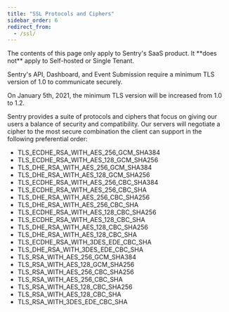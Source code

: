 ```yaml
---
title: "SSL Protocols and Ciphers"
sidebar_order: 6
redirect_from:
  - /ssl/
---
```


<Alert title="Note" level="warning">
  The contents of this page only apply to Sentry's SaaS product. It **does not**
  apply to Self-hosted or Single Tenant.
</Alert>

Sentry's API, Dashboard, and Event Submission require a minimum TLS version of 1.0 to communicate securely.

On January 5th, 2021, the minimum TLS version will be increased from 1.0 to 1.2.

Sentry provides a suite of protocols and ciphers that focus on giving our users a balance of security and compatibility. Our servers will negotiate a cipher to the most secure combination the client can support in the following preferential order:

 - TLS_ECDHE_RSA_WITH_AES_256_GCM_SHA384
 - TLS_ECDHE_RSA_WITH_AES_128_GCM_SHA256
 - TLS_DHE_RSA_WITH_AES_256_GCM_SHA384
 - TLS_DHE_RSA_WITH_AES_128_GCM_SHA256
 - TLS_ECDHE_RSA_WITH_AES_256_CBC_SHA384
 - TLS_ECDHE_RSA_WITH_AES_256_CBC_SHA
 - TLS_DHE_RSA_WITH_AES_256_CBC_SHA256
 - TLS_DHE_RSA_WITH_AES_256_CBC_SHA
 - TLS_ECDHE_RSA_WITH_AES_128_CBC_SHA256
 - TLS_ECDHE_RSA_WITH_AES_128_CBC_SHA
 - TLS_DHE_RSA_WITH_AES_128_CBC_SHA256
 - TLS_DHE_RSA_WITH_AES_128_CBC_SHA
 - TLS_ECDHE_RSA_WITH_3DES_EDE_CBC_SHA
 - TLS_DHE_RSA_WITH_3DES_EDE_CBC_SHA
 - TLS_RSA_WITH_AES_256_GCM_SHA384
 - TLS_RSA_WITH_AES_128_GCM_SHA256
 - TLS_RSA_WITH_AES_256_CBC_SHA256
 - TLS_RSA_WITH_AES_256_CBC_SHA
 - TLS_RSA_WITH_AES_128_CBC_SHA256
 - TLS_RSA_WITH_AES_128_CBC_SHA
 - TLS_RSA_WITH_3DES_EDE_CBC_SHA
